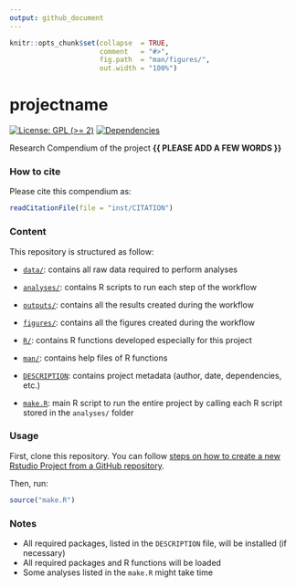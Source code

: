 ```yaml
---
output: github_document
---
```


<!-- README.md is generated from README.Rmd. Please edit that file -->


```r
knitr::opts_chunk$set(collapse  = TRUE,
                      comment   = "#>",
                      fig.path  = "man/figures/",
                      out.width = "100%")
```



# projectname


<!-- badges: start -->
[![License: GPL (>= 2)](https://img.shields.io/badge/License-GPL%20%28%3E%3D%202%29-blue.svg)](https://choosealicense.com/licenses/gpl-2.0/)
[![Dependencies](https://img.shields.io/badge/dependencies-2/95-green?style=flat)](#)
<!-- badges: end -->


Research Compendium of the project **{{ PLEASE ADD A FEW WORDS }}**



### How to cite

Please cite this compendium as: 

```r
readCitationFile(file = "inst/CITATION")
```




### Content

This repository is structured as follow:

- [`data/`](https://github.com/avallecam/projectname/tree/master/data):
contains all raw data required to perform analyses

- [`analyses/`](https://github.com/avallecam/projectname/tree/main/analyses/):
contains R scripts to run each step of the workflow

- [`outputs/`](https://github.com/avallecam/projectname/tree/main/outputs):
contains all the results created during the workflow

- [`figures/`](https://github.com/avallecam/projectname/tree/main/figures):
contains all the figures created during the workflow

- [`R/`](https://github.com/avallecam/projectname/tree/main/R):
contains R functions developed especially for this project

- [`man/`](https://github.com/avallecam/projectname/tree/main/man):
contains help files of R functions

- [`DESCRIPTION`](https://github.com/avallecam/projectname/tree/main/DESCRIPTION):
contains project metadata (author, date, dependencies, etc.)

- [`make.R`](https://github.com/avallecam/projectname/tree/main/make.R):
main R script to run the entire project by calling each R script stored in the `analyses/` folder



### Usage

First, clone this repository. You can follow [steps on how to create a new Rstudio Project from a GitHub repository](https://happygitwithr.com/new-github-first.html#usethiscreate_from_github). 

Then, run:

```r
source("make.R")
```



### Notes

- All required packages, listed in the `DESCRIPTION` file, will be installed (if necessary)
- All required packages and R functions will be loaded
- Some analyses listed in the `make.R` might take time
